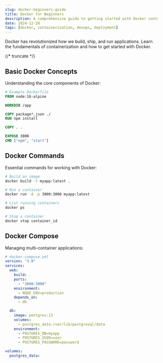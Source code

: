 ```yaml
---
slug: docker-beginners-guide
title: Docker for Beginners
description: A comprehensive guide to getting started with Docker containerization
date: 2024-12-28
tags: [docker, containerization, devops, deployment]
---
```


Docker has revolutionized how we build, ship, and run applications. Learn the fundamentals of containerization and how to get started with Docker.

{/* truncate */}

## Basic Docker Concepts

Understanding the core components of Docker:

```dockerfile
# Example Dockerfile
FROM node:16-alpine

WORKDIR /app

COPY package*.json ./
RUN npm install

COPY . .

EXPOSE 3000
CMD ["npm", "start"]
```

## Docker Commands

Essential commands for working with Docker:

```bash
# Build an image
docker build -t myapp:latest .

# Run a container
docker run -d -p 3000:3000 myapp:latest

# List running containers
docker ps

# Stop a container
docker stop container_id
```

## Docker Compose

Managing multi-container applications:

```yaml
# docker-compose.yml
version: "3.8"
services:
  web:
    build: .
    ports:
      - "3000:3000"
    environment:
      - NODE_ENV=production
    depends_on:
      - db

  db:
    image: postgres:13
    volumes:
      - postgres_data:/var/lib/postgresql/data
    environment:
      - POSTGRES_DB=myapp
      - POSTGRES_USER=user
      - POSTGRES_PASSWORD=password

volumes:
  postgres_data:
```
